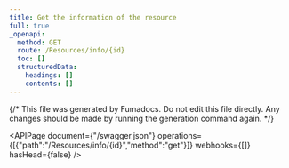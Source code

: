 ```yaml
---
title: Get the information of the resource
full: true
_openapi:
  method: GET
  route: /Resources/info/{id}
  toc: []
  structuredData:
    headings: []
    contents: []
---
```


{/* This file was generated by Fumadocs.
Do not edit this file directly. Any changes should be made by running the generation command again. */}

<APIPage document={"/swagger.json"} operations={[{"path":"/Resources/info/{id}","method":"get"}]} webhooks={[]} hasHead={false} />